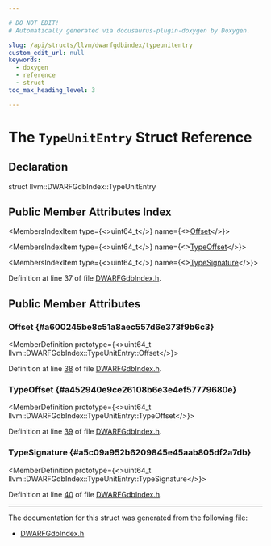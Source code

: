 ```yaml
---

# DO NOT EDIT!
# Automatically generated via docusaurus-plugin-doxygen by Doxygen.

slug: /api/structs/llvm/dwarfgdbindex/typeunitentry
custom_edit_url: null
keywords:
  - doxygen
  - reference
  - struct
toc_max_heading_level: 3

---
```





# The `TypeUnitEntry` Struct Reference

<DoxygenPage pluginConfig={pluginConfig}>



## Declaration

<CodeBlock>struct llvm::DWARFGdbIndex::TypeUnitEntry</CodeBlock>

## Public Member Attributes Index

<MembersIndex>

<MembersIndexItem
  type={<>uint64&#95;t</>}
  name={<><a href="#a600245be8c51a8aec557d6e373f9b6c3">Offset</a></>}>
</MembersIndexItem>

<MembersIndexItem
  type={<>uint64&#95;t</>}
  name={<><a href="#a452940e9ce26108b6e3e4ef57779680e">TypeOffset</a></>}>
</MembersIndexItem>

<MembersIndexItem
  type={<>uint64&#95;t</>}
  name={<><a href="#a5c09a952b6209845e45aab805df2a7db">TypeSignature</a></>}>
</MembersIndexItem>

</MembersIndex>


Definition at line 37 of file <a href="/docs/api/files/include/include/llvm/include/llvm/debuginfo/include/llvm/debuginfo/dwarf/dwarfgdbindex-h">DWARFGdbIndex.h</a>.

<SectionDefinition>

## Public Member Attributes

### Offset {#a600245be8c51a8aec557d6e373f9b6c3}

<MemberDefinition
  prototype={<>uint64&#95;t llvm::DWARFGdbIndex::TypeUnitEntry::Offset</>}>

Definition at line <a href="/docs/api/files/include/include/llvm/include/llvm/debuginfo/include/llvm/debuginfo/dwarf/dwarfgdbindex-h/#l00038">38</a> of file <a href="/docs/api/files/include/include/llvm/include/llvm/debuginfo/include/llvm/debuginfo/dwarf/dwarfgdbindex-h">DWARFGdbIndex.h</a>.
</MemberDefinition>

### TypeOffset {#a452940e9ce26108b6e3e4ef57779680e}

<MemberDefinition
  prototype={<>uint64&#95;t llvm::DWARFGdbIndex::TypeUnitEntry::TypeOffset</>}>

Definition at line <a href="/docs/api/files/include/include/llvm/include/llvm/debuginfo/include/llvm/debuginfo/dwarf/dwarfgdbindex-h/#l00039">39</a> of file <a href="/docs/api/files/include/include/llvm/include/llvm/debuginfo/include/llvm/debuginfo/dwarf/dwarfgdbindex-h">DWARFGdbIndex.h</a>.
</MemberDefinition>

### TypeSignature {#a5c09a952b6209845e45aab805df2a7db}

<MemberDefinition
  prototype={<>uint64&#95;t llvm::DWARFGdbIndex::TypeUnitEntry::TypeSignature</>}>

Definition at line <a href="/docs/api/files/include/include/llvm/include/llvm/debuginfo/include/llvm/debuginfo/dwarf/dwarfgdbindex-h/#l00040">40</a> of file <a href="/docs/api/files/include/include/llvm/include/llvm/debuginfo/include/llvm/debuginfo/dwarf/dwarfgdbindex-h">DWARFGdbIndex.h</a>.
</MemberDefinition>

</SectionDefinition>

<hr/>

The documentation for this struct was generated from the following file:

<ul>
<li><a href="/docs/api/files/include/include/llvm/include/llvm/debuginfo/include/llvm/debuginfo/dwarf/dwarfgdbindex-h">DWARFGdbIndex.h</a></li>
</ul>

</DoxygenPage>
